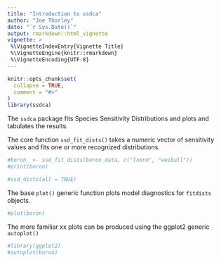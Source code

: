 ```yaml
---
title: "Introduction to ssdca"
author: "Joe Thorley"
date: "`r Sys.Date()`"
output: rmarkdown::html_vignette
vignette: >
 %\VignetteIndexEntry{Vignette Title}
 %\VignetteEngine{knitr::rmarkdown}
 %\VignetteEncoding{UTF-8}
---
```


```r
knitr::opts_chunk$set(
  collapse = TRUE,
  comment = "#>"
)
library(ssdca)
```

The `ssdca` package fits Species Sensitivity Distributions and plots and tabulates the results.

The core function `ssd_fit_dists()` takes a numeric vector of sensitivity values
and fits one or more recognized distributions.

```r
#boron_ <- ssd_fit_dists(boron_data, c("lnorm", "weibull"))
#print(boron)
```

```r
#ssd_dists(all = TRUE)
```

The base `plot()` generic function plots model diagnostics for `fitdists` objects.
```r
#plot(boron)
```

The more familiar xx plots can be produced using the ggplot2 generic `autoplot()`
```r
#library(ggplot2)
#autoplot(boron)
```

